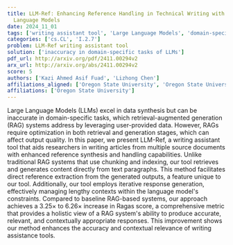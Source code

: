 ```yaml
---
title: LLM-Ref: Enhancing Reference Handling in Technical Writing with Large
  Language Models
date: 2024_11_01
tags: ['writing assistant tool', 'Large Language Models', 'domain-specific tasks', 'retrieval-augmented generation', 'accuracy', 'Ragas score', 'contextual relevance', 'data synthesis', 'reference handling', 'iterative response generation']
categories: ['cs.CL', 'I.2.7']
problem: LLM-Ref writing assistant tool
solution: ['inaccuracy in domain-specific tasks of LLMs']
pdf_url: http://arxiv.org/pdf/2411.00294v2
arx_url: http://arxiv.org/abs/2411.00294v2
score: 5
authors: ['Kazi Ahmed Asif Fuad', 'Lizhong Chen']
affiliations_aligned: ['Oregon State University', 'Oregon State University']
affiliations: ['Oregon State University']
---
```



Large Language Models (LLMs) excel in data synthesis but can be inaccurate in
domain-specific tasks, which retrieval-augmented generation (RAG) systems
address by leveraging user-provided data. However, RAGs require optimization in
both retrieval and generation stages, which can affect output quality. In this
paper, we present LLM-Ref, a writing assistant tool that aids researchers in
writing articles from multiple source documents with enhanced reference
synthesis and handling capabilities. Unlike traditional RAG systems that use
chunking and indexing, our tool retrieves and generates content directly from
text paragraphs. This method facilitates direct reference extraction from the
generated outputs, a feature unique to our tool. Additionally, our tool employs
iterative response generation, effectively managing lengthy contexts within the
language model's constraints. Compared to baseline RAG-based systems, our
approach achieves a $3.25\times$ to $6.26\times$ increase in Ragas score, a
comprehensive metric that provides a holistic view of a RAG system's ability to
produce accurate, relevant, and contextually appropriate responses. This
improvement shows our method enhances the accuracy and contextual relevance of
writing assistance tools.